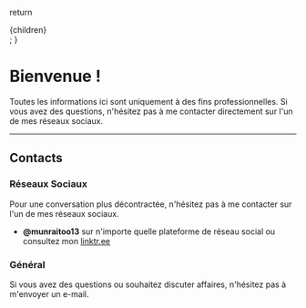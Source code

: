   return <div className="mdx-content">{children}</div>;
}

# Bienvenue !

Toutes les informations ici sont uniquement à des fins professionnelles. Si vous avez des questions, n'hésitez pas à me contacter directement sur l'un de mes réseaux sociaux.

---

## Contacts

### Réseaux Sociaux

Pour une conversation plus décontractée, n'hésitez pas à me contacter sur l'un de mes réseaux sociaux.

- **@munraitoo13** sur n'importe quelle plateforme de réseau social ou consultez mon [linktr.ee](https://linktr.ee/munraitoo13)

### Général

Si vous avez des questions ou souhaitez discuter affaires, n'hésitez pas à m'envoyer un e-mail.
